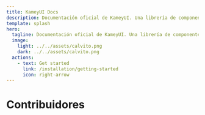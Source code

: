 ```yaml
---
title: KameyUI Docs
description: Documentación oficial de KameyUI. Una librería de componentes para React.
template: splash
hero:
  tagline: Documentación oficial de KameyUI. Una librería de componentes para React.
  image:
    light: ../../assets/calvito.png
    dark: ../../assets/calvito.png
  actions:
    - text: Get started
      link: /installation/getting-started
      icon: right-arrow
---
```


# Contribuidores

<div className='flex gap-4'>
  <Avatar 
    src='https://avatars.githubusercontent.com/u/75002967?v=4'
    alt='Wada'
    size={64}
    rounded={true}
    redirectTo='https://github.com/Guada8a'
  />

  <Avatar 
    src='https://avatars.githubusercontent.com/u/90283664?s=400&u=a309e93752b1fa4352c4387460715a042d248c95&v=4'
    alt='Kamey'
    size={64}
    rounded={true}
    redirectTo='https://github.com/RKamey'
  />
</div>